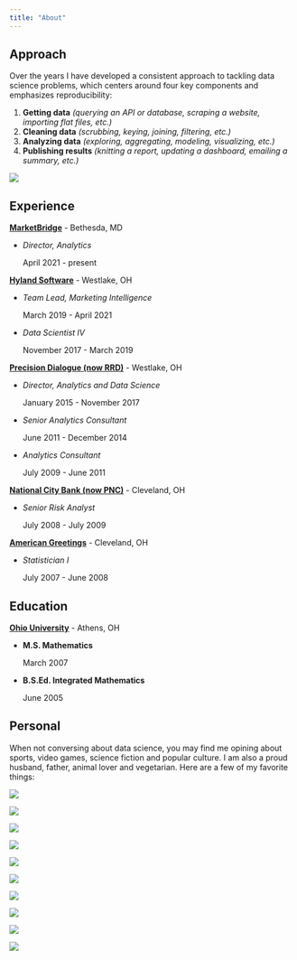 ```yaml
---
title: "About"
---
```


## Approach

Over the years I have developed a consistent approach to tackling data science problems, which centers around four key components and emphasizes reproducibility:

1. **Getting data** *(querying an API or database, scraping a website, importing
flat files, etc.)*
2. **Cleaning data** *(scrubbing, keying, joining, filtering, etc.)*
3. **Analyzing data** *(exploring, aggregating, modeling, visualizing, etc.)*
4. **Publishing results** *(knitting a report, updating a dashboard, emailing a
summary, etc.)*

![](www/hex_flow.png)

## Experience

**[MarketBridge](https://market-bridge.com/)** - Bethesda, MD

* *Director, Analytics*

  April 2021 - present

**[Hyland Software](https://www.hyland.com/)** - Westlake, OH

* *Team Lead, Marketing Intelligence*

  March 2019 - April 2021

* *Data Scientist IV*

  November 2017 - March 2019

**[Precision Dialogue (now RRD)](https://www.rrd.com/services/marketing)** - Westlake, OH

* *Director, Analytics and Data Science*

  January 2015 - November 2017

* *Senior Analytics Consultant*

  June 2011 - December 2014

* *Analytics Consultant*

  July 2009 - June 2011

**[National City Bank (now PNC)](https://www.pnc.com/)** - Cleveland, OH

* *Senior Risk Analyst*

  July 2008 - July 2009

**[American Greetings](https://www.americangreetings.com/)** - Cleveland, OH

* *Statistician I*

  July 2007 - June 2008

## Education

**[Ohio University](https://www.ohio.edu/)** - Athens, OH

* **M.S. Mathematics**

  March 2007

* **B.S.Ed. Integrated Mathematics**

  June 2005

## Personal

When not conversing about data science, you may find me opining about sports,
video games, science fiction and popular culture. I am also a proud husband,
father, animal lover and vegetarian. Here are a few of my favorite things:

:::{#favorite-things-grid}
:::{#favorite-thing-1 .favorite-thing-container}
:::{.favorite-thing-image}
[![](www/favorite/starwars.png)](https://www.starwars.com/)
:::
:::
:::{#favorite-thing-2 .favorite-thing-container}
:::{.favorite-thing-image}
[![](www/favorite/cavs.png)](https://www.nba.com/cavaliers/)
:::
:::
:::{#favorite-thing-3 .favorite-thing-container}
:::{.favorite-thing-image}
[![](www/favorite/foofighters.png)](https://www.foofighters.com/)
:::
:::
:::{#favorite-thing-4 .favorite-thing-container}
:::{.favorite-thing-image}
[![](www/favorite/futurama.png)](https://www.syfy.com/futurama/)
:::
:::
:::{#favorite-thing-5 .favorite-thing-container}
:::{.favorite-thing-image}
[![](www/favorite/zelda.png)](https://www.zelda.com/)
:::
:::
:::{#favorite-thing-6 .favorite-thing-container}
:::{.favorite-thing-image}
[![](www/favorite/monsters.png)](https://www.clevelandmonsters.com/)
:::
:::
:::{#favorite-thing-7 .favorite-thing-container}
:::{.favorite-thing-image}
[![](www/favorite/spiderman.png)](https://www.marvel.com/characters/spider-man-peter-parker/in-comics)
:::
:::
:::{#favorite-thing-8 .favorite-thing-container}
:::{.favorite-thing-image}
[![](www/favorite/castlevania.png)](https://www.konami.com/games/castlevania/)
:::
:::
:::{#favorite-thing-9 .favorite-thing-container}
:::{.favorite-thing-image}
[![](www/favorite/risk.png)](https://en.wikipedia.org/wiki/Risk_(game))
:::
:::
:::{#favorite-thing-10 .favorite-thing-container}
:::{.favorite-thing-image}
[![](www/favorite/playstation.png)](https://www.playstation.com/en-us/)
:::
:::
:::
